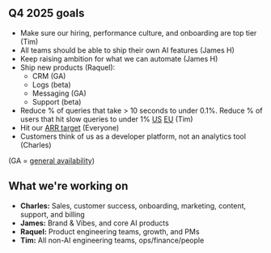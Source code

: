## Q4 2025 goals

- Make sure our hiring, performance culture, and onboarding are top tier (Tim)
- All teams should be able to ship their own AI features (James H)
- Keep raising ambition for what we can automate (James H)
- Ship new products (Raquel):
  - CRM (GA)
  - Logs (beta)
  - Messaging (GA)
  - Support (beta)
- Reduce % of queries that take > 10 seconds to under 0.1%. Reduce % of users that hit slow queries to under 1%  [US](https://metabase.prod-us.posthog.dev/question/1594-q4-performance-goals-check-us?team_id=) [EU](https://metabase.prod-eu.posthog.dev/question/515-q4-performance-goals-check-eu?team_id=) (Tim)
- Hit our [ARR target](https://docs.google.com/document/d/1Ofpxd5N4e_PKlSbRDEJ86T9Rs2ihfpKQf5MFuohWP1g/edit) (Everyone)
- Customers think of us as a developer platform, not an analytics tool (Charles)

(GA = [general availability](https://www.productplan.com/glossary/general-availability/))

## What we're working on

- **Charles:** Sales, customer success, onboarding, marketing, content, support, and billing
- **James:** Brand & Vibes, and core AI products
- **Raquel:** Product engineering teams, growth, and PMs
- **Tim:** All non-AI engineering teams, ops/finance/people
